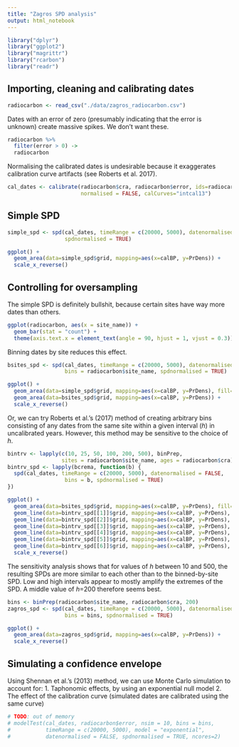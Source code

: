 ```yaml
---
title: "Zagros SPD analysis"
output: html_notebook
---
```


```r
library("dplyr")
library("ggplot2")
library("magrittr")
library("rcarbon")
library("readr")
```

## Importing, cleaning and calibrating dates

```r
radiocarbon <- read_csv("./data/zagros_radiocarbon.csv")
```

Dates with an error of zero (presumably indicating that the error is unknown) create massive spikes. We don't want these.

```r
radiocarbon %>%
  filter(error > 0) ->
  radiocarbon
```

Normalising the calibrated dates is undesirable because it exaggerates calibration curve artifacts (see Roberts et al. 2017).

```r
cal_dates <- calibrate(radiocarbon$cra, radiocarbon$error, ids=radiocarbon$lab_id,
                       normalised = FALSE, calCurves="intcal13")
```

## Simple SPD
```r
simple_spd <- spd(cal_dates, timeRange = c(20000, 5000), datenormalised = FALSE,
                  spdnormalised = TRUE)
```
```r
ggplot() +
  geom_area(data=simple_spd$grid, mapping=aes(x=calBP, y=PrDens)) +
  scale_x_reverse()
```


## Controlling for oversampling

The simple SPD is definitely bullshit, because certain sites have way more dates than others.

```r
ggplot(radiocarbon, aes(x = site_name)) +
  geom_bar(stat = "count") +
  theme(axis.text.x = element_text(angle = 90, hjust = 1, vjust = 0.3))
```

Binning dates by site reduces this effect.

```r
bsites_spd <- spd(cal_dates, timeRange = c(20000, 5000), datenormalised = FALSE,
                  bins = radiocarbon$site_name, spdnormalised = TRUE)
```
```r
ggplot() +
  geom_area(data=simple_spd$grid, mapping=aes(x=calBP, y=PrDens), fill="grey") +
  geom_area(data=bsites_spd$grid, mapping=aes(x=calBP, y=PrDens)) +
  scale_x_reverse()
```

Or, we can try Roberts et al.'s (2017) method of creating arbitrary bins consisting of any dates from the same site within a given interval (*h*) in uncalibrated years. However, this method may be sensitive to the choice of *h*.

```r
bintrv <- lapply(c(10, 25, 50, 100, 200, 500), binPrep,
                 sites = radiocarbon$site_name, ages = radiocarbon$cra)
bintrv_spd <- lapply(bcrema, function(b) {
  spd(cal_dates, timeRange = c(20000, 5000), datenormalised = FALSE,
                  bins = b, spdnormalised = TRUE)
})
```
```r
ggplot() +
  geom_area(data=bsites_spd$grid, mapping=aes(x=calBP, y=PrDens), fill="grey") +
  geom_line(data=bintrv_spd[[1]]$grid, mapping=aes(x=calBP, y=PrDens), colour="red") +
  geom_line(data=bintrv_spd[[2]]$grid, mapping=aes(x=calBP, y=PrDens), colour="orange") +
  geom_line(data=bintrv_spd[[3]]$grid, mapping=aes(x=calBP, y=PrDens), colour="yellow") +
  geom_line(data=bintrv_spd[[4]]$grid, mapping=aes(x=calBP, y=PrDens), colour="green") +
  geom_line(data=bintrv_spd[[5]]$grid, mapping=aes(x=calBP, y=PrDens), colour="blue") +
  geom_line(data=bintrv_spd[[6]]$grid, mapping=aes(x=calBP, y=PrDens), colour="black") +
  scale_x_reverse()
```

The sensitivity analysis shows that for values of *h* between 10 and 500, the resulting SPDs are more similar to each other than to the binned-by-site SPD. Low and high intervals appear to mostly amplify the extremes of the SPD. A middle value of *h*=200 therefore seems best.

```r
bins <- binPrep(radiocarbon$site_name, radiocarbon$cra, 200)
zagros_spd <- spd(cal_dates, timeRange = c(20000, 5000), datenormalised = FALSE,
                  bins = bins, spdnormalised = TRUE)
```
```r
ggplot() +
  geom_area(data=zagros_spd$grid, mapping=aes(x=calBP, y=PrDens)) +
  scale_x_reverse()
```

## Simulating a confidence envelope

Using Shennan et al.'s (2013) method, we can use Monte Carlo simulation to account for:
1. Taphonomic effects, by using an exponential null model
2. The effect of the calibration curve (simulated dates are calibrated using the same curve)

```r
# TODO: out of memory
# modelTest(cal_dates, radiocarbon$error, nsim = 10, bins = bins, 
#           timeRange = c(20000, 5000), model = "exponential",
#           datenormalised = FALSE, spdnormalised = TRUE, ncores=2)
```

